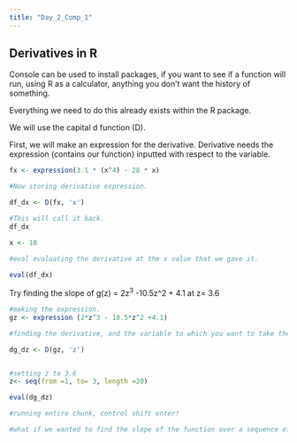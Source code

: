 ```yaml
---
title: "Day_2_Comp_1"
---
```


## Derivatives in R

Console can be used to install packages, if you want to see if a function will run, using R as a calculator, anything you don't want the history of something.

Everything we need to do this already exists within the R package.

We will use the capital d function (D).

First, we will make an expression for the derivative. Derivative needs the expression (contains our function) inputted with respect to the variable.

```r
fx <- expression(3.1 * (x^4) - 28 * x)

#Now storing derivative expression.

df_dx <- D(fx, 'x')

#This will call it back. 
df_dx

x <- 10

#eval evaluating the derivative at the x value that we gave it. 

eval(df_dx)
```

Try finding the slope of g(z) = 2z^3^ -10.5z\^2 + 4.1 at z= 3.6

```r
#making the expression. 
gz <- expression (2*z^3 - 10.5*z^2 +4.1)

#finding the derivative, and the variable to which you want to take the derivative with respect to. 

dg_dz <- D(gz, 'z')


#setting z to 3.6 
z<- seq(from =1, to= 3, length =20)

eval(dg_dz)

#running entire chunk, control shift enter!

#what if we wanted to find the slope of the function over a sequence of values. you can easily vectorize to get a slope of multiple values. 
```
